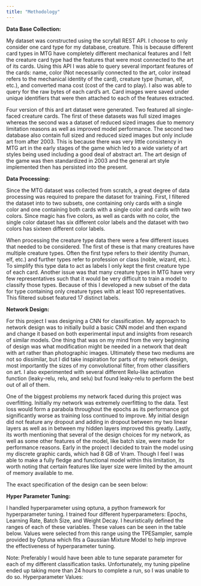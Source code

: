 ```yaml
---
title: "Methodology"
---
```


**Data Base Collection:**

My dataset was constructed using the scryfall REST API. I choose to only consider one card type for my database, creature. This is because different card types in MTG have completely different mechanical features and I felt the creature card type had the features that were most connected to the art of its cards. Using this API I was able to query several important features of the cards: name, color (Not necessarily connected to the art, color instead refers to the mechanical identity of the card), creature type (human, elf, etc.), and converted mana cost (cost of the card to play). I also was able to query for the raw bytes of each card’s art. Card images were saved under unique identifiers that were then attached to each of the features extracted. 

Four version of this ard art dataset were generated. Two featured all single-faced creature cards. The first of these datasets was full sized images whereas the second was a dataset of reduced sized images due to memory limitation reasons as well as improved model performance. The second two database also contain full sized and reduced sized images but only include art from after 2003. This is because there was very little consistency in MTG art in the early stages of the game which led to a wide variety of art styles being used including a good deal of abstract art. The art design of the game was then standardized in 2003 and the general art style implemented then has persisted into the present.

**Data Processing:**

Since the MTG dataset was collected from scratch, a great degree of data processing was required to prepare the dataset for training. First, I filtered the dataset into to two subsets, one containing only cards with a single color and one containing both cards with a single color and cards with two colors. Since magic has five colors, as well as cards with no color, the single color dataset has six different color labels and the dataset with two colors has sixteen different color labels. 

When processing the creature type data there were a few different issues that needed to be considered. The first of these is that many creatures have multiple creature types. Often the first type refers to their identity (human, elf, etc.) and further types refer to profession or class (noble, wizard, etc.). To simplify this type data to act as labels I only kept the first creature type of each card. Another issue was that many creature types in MTG have very few representatives such that it would be very difficult to train a model to classify those types. Because of this I developed a new subset of the data for type containing only creature types with at least 100 representatives. This filtered subset featured 17 distinct labels.

**Network Design:**

For this project I was designing a CNN for classification. My approach to network design was to initially build a basic CNN model and then expand and change it based on both experimental input and insights from research of similar models. One thing that was on my mind from the very beginning of design was what modification might be needed in a network that dealt with art rather than photographic images. Ultimately these two mediums are not so dissimilar, but I did take inspiration for parts of my network design, most importantly the sizes of my convolutional filter, from other classifiers on art. I also experimented with several different Relu-like activation function (leaky-relu, relu, and selu) but found leaky-relu to perform the best out of all of them.

One of the biggest problems my network faced during this project was overfitting. Initially my network was extremely overfitting to the data. Test loss would form a parabola throughout the epochs as its performance got significantly worse as training loss continued to improve. My initial design did not feature any dropout and adding in dropout between my two linear layers as well as in between my hidden layers improved this greatly. 
Lastly, its worth mentioning that several of the design choices for my network, as well as some other features of the model, like batch size, were made for performance reasons. Early in the project I decided to train the model using my discrete graphic cards, which had 8 GB of Vram. Though I feel I was able to make a fully fledge and functional model within this limitation, its worth noting that certain features like layer size were limited by the amount of memory available to me.

The exact specification of the design can be seen below:

**Hyper Parameter Tuning:**

I handled hyperparameter using optuna, a python framework for hyperparameter tuning. I trained four different hyperparameters: Epochs, Learning Rate, Batch Size, and Weight Decay. I heuristically defined the ranges of each of these variables. These values can be seen in the table below. Values were selected from this range using the TPESampler, sample provided by Optuna which fits a Gaussian Mixture Model to help improve the effectiveness of hyperparameter tuning.

Note: Preferably I would have been able to tune separate parameter for each of my different classification tasks. Unfortunately, my tuning pipeline ended up taking more than 24 hours to complete a run, so I was unable to do so. 
Hyperparameter Values:
